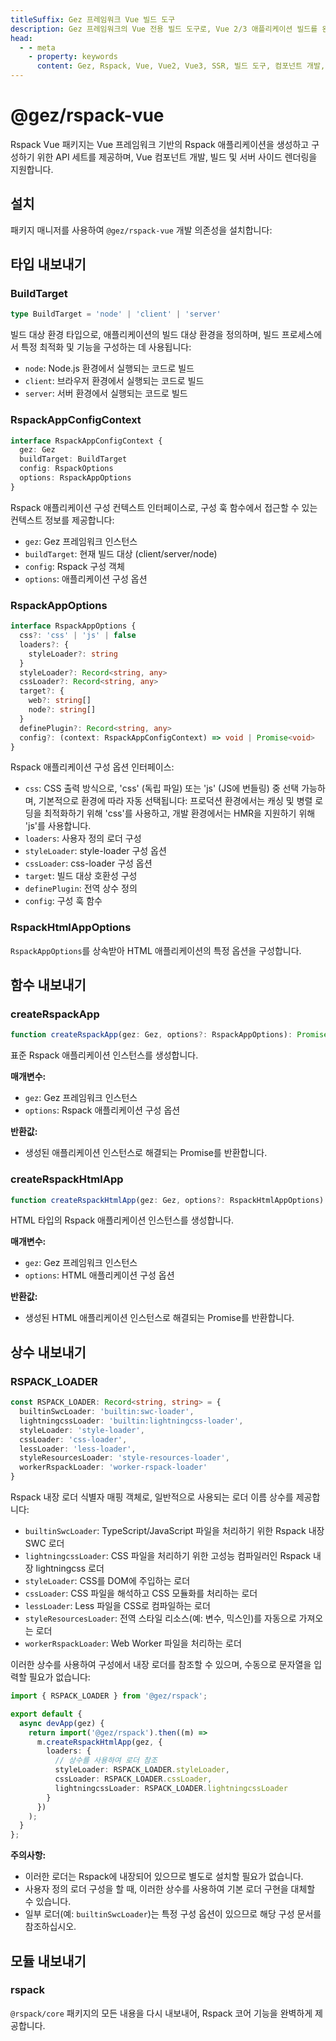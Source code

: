 ```yaml
---
titleSuffix: Gez 프레임워크 Vue 빌드 도구
description: Gez 프레임워크의 Vue 전용 빌드 도구로, Vue 2/3 애플리케이션 빌드를 완벽하게 지원하며, 컴포넌트 개발, SSR 렌더링 및 성능 최적화 등의 기능을 제공합니다.
head:
  - - meta
    - property: keywords
      content: Gez, Rspack, Vue, Vue2, Vue3, SSR, 빌드 도구, 컴포넌트 개발, 서버 사이드 렌더링, 성능 최적화
---
```



# @gez/rspack-vue

Rspack Vue 패키지는 Vue 프레임워크 기반의 Rspack 애플리케이션을 생성하고 구성하기 위한 API 세트를 제공하며, Vue 컴포넌트 개발, 빌드 및 서버 사이드 렌더링을 지원합니다.

## 설치

패키지 매니저를 사용하여 `@gez/rspack-vue` 개발 의존성을 설치합니다:

<PackageManagerTabs command="install @gez/rspack-vue -D" />

## 타입 내보내기

### BuildTarget

```ts
type BuildTarget = 'node' | 'client' | 'server'
```

빌드 대상 환경 타입으로, 애플리케이션의 빌드 대상 환경을 정의하며, 빌드 프로세스에서 특정 최적화 및 기능을 구성하는 데 사용됩니다:
- `node`: Node.js 환경에서 실행되는 코드로 빌드
- `client`: 브라우저 환경에서 실행되는 코드로 빌드
- `server`: 서버 환경에서 실행되는 코드로 빌드

### RspackAppConfigContext

```ts
interface RspackAppConfigContext {
  gez: Gez
  buildTarget: BuildTarget
  config: RspackOptions
  options: RspackAppOptions
}
```

Rspack 애플리케이션 구성 컨텍스트 인터페이스로, 구성 훅 함수에서 접근할 수 있는 컨텍스트 정보를 제공합니다:
- `gez`: Gez 프레임워크 인스턴스
- `buildTarget`: 현재 빌드 대상 (client/server/node)
- `config`: Rspack 구성 객체
- `options`: 애플리케이션 구성 옵션

### RspackAppOptions

```ts
interface RspackAppOptions {
  css?: 'css' | 'js' | false
  loaders?: {
    styleLoader?: string
  }
  styleLoader?: Record<string, any>
  cssLoader?: Record<string, any>
  target?: {
    web?: string[]
    node?: string[]
  }
  definePlugin?: Record<string, any>
  config?: (context: RspackAppConfigContext) => void | Promise<void>
}
```

Rspack 애플리케이션 구성 옵션 인터페이스:
- `css`: CSS 출력 방식으로, 'css' (독립 파일) 또는 'js' (JS에 번들링) 중 선택 가능하며, 기본적으로 환경에 따라 자동 선택됩니다: 프로덕션 환경에서는 캐싱 및 병렬 로딩을 최적화하기 위해 'css'를 사용하고, 개발 환경에서는 HMR을 지원하기 위해 'js'를 사용합니다.
- `loaders`: 사용자 정의 로더 구성
- `styleLoader`: style-loader 구성 옵션
- `cssLoader`: css-loader 구성 옵션
- `target`: 빌드 대상 호환성 구성
- `definePlugin`: 전역 상수 정의
- `config`: 구성 훅 함수

### RspackHtmlAppOptions

`RspackAppOptions`를 상속받아 HTML 애플리케이션의 특정 옵션을 구성합니다.

## 함수 내보내기

### createRspackApp

```ts
function createRspackApp(gez: Gez, options?: RspackAppOptions): Promise<App>
```

표준 Rspack 애플리케이션 인스턴스를 생성합니다.

**매개변수:**
- `gez`: Gez 프레임워크 인스턴스
- `options`: Rspack 애플리케이션 구성 옵션

**반환값:**
- 생성된 애플리케이션 인스턴스로 해결되는 Promise를 반환합니다.

### createRspackHtmlApp

```ts
function createRspackHtmlApp(gez: Gez, options?: RspackHtmlAppOptions): Promise<App>
```

HTML 타입의 Rspack 애플리케이션 인스턴스를 생성합니다.

**매개변수:**
- `gez`: Gez 프레임워크 인스턴스
- `options`: HTML 애플리케이션 구성 옵션

**반환값:**
- 생성된 HTML 애플리케이션 인스턴스로 해결되는 Promise를 반환합니다.

## 상수 내보내기
### RSPACK_LOADER

```ts
const RSPACK_LOADER: Record<string, string> = {
  builtinSwcLoader: 'builtin:swc-loader',
  lightningcssLoader: 'builtin:lightningcss-loader',
  styleLoader: 'style-loader',
  cssLoader: 'css-loader',
  lessLoader: 'less-loader',
  styleResourcesLoader: 'style-resources-loader',
  workerRspackLoader: 'worker-rspack-loader'
}
```

Rspack 내장 로더 식별자 매핑 객체로, 일반적으로 사용되는 로더 이름 상수를 제공합니다:

- `builtinSwcLoader`: TypeScript/JavaScript 파일을 처리하기 위한 Rspack 내장 SWC 로더
- `lightningcssLoader`: CSS 파일을 처리하기 위한 고성능 컴파일러인 Rspack 내장 lightningcss 로더
- `styleLoader`: CSS를 DOM에 주입하는 로더
- `cssLoader`: CSS 파일을 해석하고 CSS 모듈화를 처리하는 로더
- `lessLoader`: Less 파일을 CSS로 컴파일하는 로더
- `styleResourcesLoader`: 전역 스타일 리소스(예: 변수, 믹스인)를 자동으로 가져오는 로더
- `workerRspackLoader`: Web Worker 파일을 처리하는 로더

이러한 상수를 사용하여 구성에서 내장 로더를 참조할 수 있으며, 수동으로 문자열을 입력할 필요가 없습니다:

```ts title="src/entry.node.ts"
import { RSPACK_LOADER } from '@gez/rspack';

export default {
  async devApp(gez) {
    return import('@gez/rspack').then((m) =>
      m.createRspackHtmlApp(gez, {
        loaders: {
          // 상수를 사용하여 로더 참조
          styleLoader: RSPACK_LOADER.styleLoader,
          cssLoader: RSPACK_LOADER.cssLoader,
          lightningcssLoader: RSPACK_LOADER.lightningcssLoader
        }
      })
    );
  }
};
```

**주의사항:**
- 이러한 로더는 Rspack에 내장되어 있으므로 별도로 설치할 필요가 없습니다.
- 사용자 정의 로더 구성을 할 때, 이러한 상수를 사용하여 기본 로더 구현을 대체할 수 있습니다.
- 일부 로더(예: `builtinSwcLoader`)는 특정 구성 옵션이 있으므로 해당 구성 문서를 참조하십시오.

## 모듈 내보내기

### rspack

`@rspack/core` 패키지의 모든 내용을 다시 내보내어, Rspack 코어 기능을 완벽하게 제공합니다.